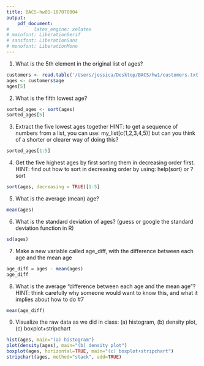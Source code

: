 ```yaml
---
title: BACS-hw01-107070004
output:
    pdf_document:
#         latex_engine: xelatex
# mainfont: LiberationSerif
# sansfont: LiberationSans
# monofont: LiberationMono
---
```


1. What is the 5th element in the original list of ages?


```r
customers <- read.table('/Users/jessica/Desktop/BACS/hw1/customers.txt', header = TRUE)
ages <- customers$age
ages[5]
```

2. What is the fifth lowest age?

```r
sorted_ages <- sort(ages)
sorted_ages[5]
```

3. Extract the five lowest ages together
HINT: to get a sequence of numbers from a list, you can use:
	my_list[c(1,2,3,4,5)]   but can you think of a shorter or clearer way of doing this?

```r
sorted_ages[1:5]
```

4. Get the five highest ages by first sorting them in decreasing order first.
HINT: find out how to sort in decreasing order by using:  help(sort) or  ?sort

```r
sort(ages, decreasing = TRUE)[1:5]
```

5. What is the average (mean) age?

```r
mean(ages)
```

6. What is the standard deviation of ages? (guess or google the standard deviation function in R)

```r
sd(ages)
```

7. Make a new variable called age_diff, with the difference between each age and the mean age

```r
age_diff = ages - mean(ages)
age_diff
```

8. What is the average “difference between each age and the mean age”?
HINT: think carefully why someone would want to know this, and what it implies about how to do #7

```r
mean(age_diff)
```

9. Visualize the raw data as we did in class: (a) histogram, (b) density plot, (c) boxplot+stripchart


```r
hist(ages, main="(a) histogram")
plot(density(ages), main="(b) density plot")
boxplot(ages, horizontal=TRUE, main="(c) boxplot+stripchart")
stripchart(ages, method="stack", add=TRUE)
```